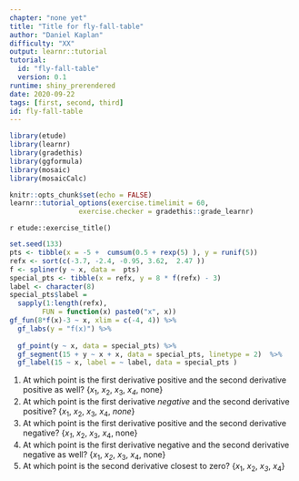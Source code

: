 ```yaml
---
chapter: "none yet"
title: "Title for fly-fall-table"
author: "Daniel Kaplan"
difficulty: "XX"
output: learnr::tutorial
tutorial:
  id: "fly-fall-table"
  version: 0.1
runtime: shiny_prerendered
date: 2020-09-22 
tags: [first, second, third]
id: fly-fall-table
---
```


```r
library(etude)
library(learnr)
library(gradethis)
library(ggformula)
library(mosaic)
library(mosaicCalc)

knitr::opts_chunk$set(echo = FALSE)
learnr::tutorial_options(exercise.timelimit = 60, 
                 exercise.checker = gradethis::grade_learnr)
```


`r etude::exercise_title()` 

```r
set.seed(133)
pts <- tibble(x = -5 +  cumsum(0.5 + rexp(5) ), y = runif(5))
refx <- sort(c(-3.7, -2.4, -0.95, 3.62,  2.47 ))
f <- spliner(y ~ x, data =  pts)
special_pts <- tibble(x = refx, y = 8 * f(refx) - 3)
label <- character(8)
special_pts$label = 
  sapply(1:length(refx),
        FUN = function(x) paste0("x", x))
gf_fun(8*f(x)-3 ~ x, xlim = c(-4, 4)) %>%
  gf_labs(y = "f(x)") %>%
  
  gf_point(y ~ x, data = special_pts) %>%
  gf_segment(15 + y ~ x + x, data = special_pts, linetype = 2)  %>%
  gf_label(15 ~ x, label = ~ label, data = special_pts )
```

1. At which point is the first derivative positive and the second derivative positive as well? {$x_1$, $x_2$, $x_3$, *$x_4$*, none}
#. At which point is the first derivative *negative* and the second derivative positive? {$x_1$, $x_2$, $x_3$, $x_4$, *none*}
#. At which point is the first derivative positive and the second derivative negative? {*$x_1$*, $x_2$, $x_3$, $x_4$, none}
#. At which point is the first derivative negative and the second derivative negative as well? {$x_1$, *$x_2$*, $x_3$, $x_4$, none}
#. At which point is the second derivative closest to zero?  {$x_1$, $x_2$, *$x_3$*, $x_4$}



